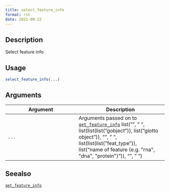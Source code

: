 ```yaml
--- 
title: select_feature_info 
format: rst 
date: 2022-09-22 
--- 
```


## Description

Select feature info


## Usage

```r
select_feature_info(...)
```


## Arguments

Argument      |Description
------------- |----------------
`...`     |      Arguments passed on to [`get_feature_info`](#getfeatureinfo)   list("\n", "    ", list(list(list("gobject")), list("giotto object")), "\n", "    ", list(list(list("feat_type")), list("name of feature (e.g. \"rna\", \"dna\", \"protein\")")), "\n", "  ")


## Seealso

[`get_feature_info`](#getfeatureinfo)



